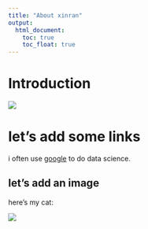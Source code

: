 ```yaml
---
title: "About xinran"
output: 
  html_document:
    toc: true
    toc_float: true
---
```


# Introduction

![](https://media.giphy.com/media/drXGoW1iudhKw/giphy.gif)

# let's add some links

i often use [google](google.com) to do data science.

## let's add an image

here's my cat:

![](image.jpg)